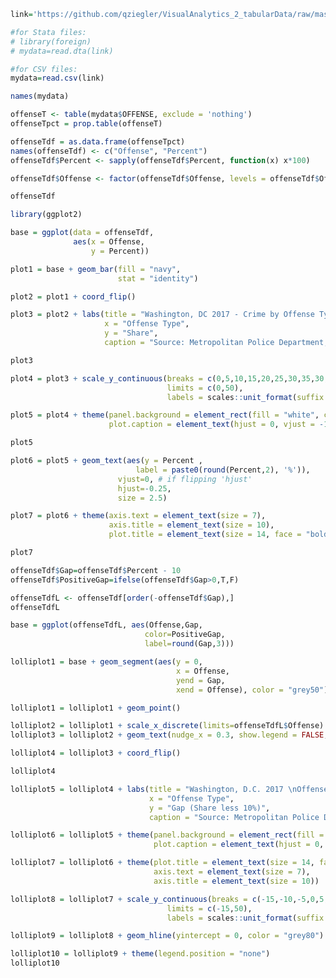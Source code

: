 ```r
link='https://github.com/qziegler/VisualAnalytics_2_tabularData/raw/master/data_forclass/FY2017_DCCrimeData.csv'
```

```r
#for Stata files:
# library(foreign)
# mydata=read.dta(link)

#for CSV files:
mydata=read.csv(link)
```

```r
names(mydata)
```
```r

offenseT <- table(mydata$OFFENSE, exclude = 'nothing')
offenseTpct = prop.table(offenseT)

```

```r
offenseTdf = as.data.frame(offenseTpct)
names(offenseTdf) <- c("Offense", "Percent")
offenseTdf$Percent <- sapply(offenseTdf$Percent, function(x) x*100)

offenseTdf$Offense <- factor(offenseTdf$Offense, levels = offenseTdf$Offense[order(-offenseTdf$Percent)])

offenseTdf
```

```r
library(ggplot2)

base = ggplot(data = offenseTdf,
              aes(x = Offense,
                  y = Percent))
```

```r
plot1 = base + geom_bar(fill = "navy",
                        stat = "identity")

plot2 = plot1 + coord_flip()

plot3 = plot2 + labs(title = "Washington, DC 2017 - Crime by Offense Type",
                     x = "Offense Type",
                     y = "Share",
                     caption = "Source: Metropolitan Police Department, Washington, D.C.")

plot3

```

```r

plot4 = plot3 + scale_y_continuous(breaks = c(0,5,10,15,20,25,30,35,30,40,45,50),
                                   limits = c(0,50),
                                   labels = scales::unit_format(suffix = '%'))

plot5 = plot4 + theme(panel.background = element_rect(fill = "white", color = "grey50"),
                      plot.caption = element_text(hjust = 0, vjust = -1))

plot5

```

```r
plot6 = plot5 + geom_text(aes(y = Percent ,
                            label = paste0(round(Percent,2), '%')),
                        vjust=0, # if flipping 'hjust'
                        hjust=-0.25,
                        size = 2.5)

plot7 = plot6 + theme(axis.text = element_text(size = 7),
                      axis.title = element_text(size = 10),
                      plot.title = element_text(size = 14, face = "bold"))

plot7

```

```r

offenseTdf$Gap=offenseTdf$Percent - 10
offenseTdf$PositiveGap=ifelse(offenseTdf$Gap>0,T,F)

offenseTdfL <- offenseTdf[order(-offenseTdf$Gap),]
offenseTdfL

```

```r

base = ggplot(offenseTdfL, aes(Offense,Gap,
                              color=PositiveGap,
                              label=round(Gap,3)))

lolliplot1 = base + geom_segment(aes(y = 0,
                                     x = Offense,
                                     yend = Gap,
                                     xend = Offense), color = "grey50")

lolliplot1 = lolliplot1 + geom_point()

lolliplot2 = lolliplot1 + scale_x_discrete(limits=offenseTdfL$Offense)
lolliplot3 = lolliplot2 + geom_text(nudge_x = 0.3, show.legend = FALSE, size = 2.5)

lolliplot4 = lolliplot3 + coord_flip()

lolliplot4

```

```r

lolliplot5 = lolliplot4 + labs(title = "Washington, D.C. 2017 \nOffense Types Accounting for > 10% of All Crime",
                               x = "Offense Type",
                               y = "Gap (Share less 10%)",
                               caption = "Source: Metropolitan Police Department, Washington, D.C.")

lolliplot6 = lolliplot5 + theme(panel.background = element_rect(fill = "white", color = "grey50"),
                                plot.caption = element_text(hjust = 0, vjust = -1))

lolliplot7 = lolliplot6 + theme(plot.title = element_text(size = 14, face = "bold"),
                                axis.text = element_text(size = 7),
                                axis.title = element_text(size = 10))

lolliplot8 = lolliplot7 + scale_y_continuous(breaks = c(-15,-10,-5,0,5,10,15,20,25,30,35,30,40,45,50),
                                   limits = c(-15,50),
                                   labels = scales::unit_format(suffix = '%'))

lolliplot9 = lolliplot8 + geom_hline(yintercept = 0, color = "grey80")

lolliplot10 = lolliplot9 + theme(legend.position = "none")
lolliplot10

```

